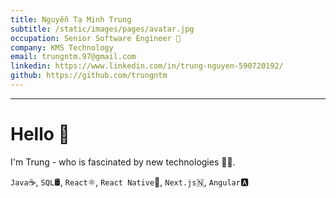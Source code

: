 ```yaml
---
title: Nguyễn Tạ Minh Trung
subtitle: /static/images/pages/avatar.jpg
occupation: Senior Software Engineer 🚀
company: KMS Technology
email: trungntm.97@gmail.com
linkedin: https://www.linkedin.com/in/trung-nguyen-590720192/
github: https://github.com/trungntm
---
```


---
# Hello 👋

I'm Trung - who is fascinated by new technologies 🧑‍💻.

`Java`☕, `SQL`🛢️, `React`⚛️, `React Native`📱, `Next.js`🇳, `Angular`🅰️
